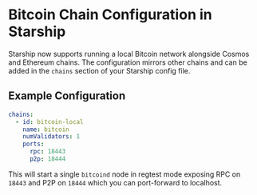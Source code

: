 # Bitcoin Chain Configuration in Starship

Starship now supports running a local Bitcoin network alongside Cosmos and Ethereum chains.
The configuration mirrors other chains and can be added in the `chains` section of your
Starship config file.

## Example Configuration
```yaml
chains:
  - id: bitcoin-local
    name: bitcoin
    numValidators: 1
    ports:
      rpc: 18443
      p2p: 18444
```

This will start a single `bitcoind` node in regtest mode exposing RPC on `18443` and
P2P on `18444` which you can port-forward to localhost.
